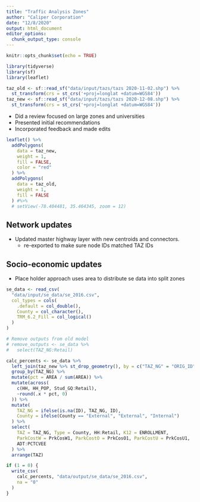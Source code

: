 ```yaml
---
title: "Traffic Analysis Zones"
author: "Caliper Corporation"
date: "12/8/2020"
output: html_document
editor_options: 
  chunk_output_type: console
---
```


```r
knitr::opts_chunk$set(echo = TRUE)

library(tidyverse)
library(sf)
library(leaflet)
```

```r
taz_old <- sf::read_sf("data/input/tazs/tazs 2020-11-02.shp") %>%
  st_transform(crs = st_crs('+proj=longlat +datum=WGS84'))
taz_new <- sf::read_sf("data/input/tazs/tazs 2020-12-08.shp") %>%
  st_transform(crs = st_crs('+proj=longlat +datum=WGS84'))
```

- Did a review focused on large zones and universities
- Presented initial recommendations
- Incorporated feedback and made edits

```r
leaflet() %>%
  addPolygons(
    data = taz_new,
    weight = 1,
    fill = FALSE,
    color = "red"
  ) %>%
  addPolygons(
    data = taz_old,
    weight = 1,
    fill = FALSE
  ) #%>%
  # setView(-78.404481, 35.464345, zoom = 12)
```

## Network updates

- Updated master highway layer with new centroids and connectors.
  - re-exported to make sure node IDs matched TAZ IDs
  
## Socio-economic updates

- Place holder approach uses area to distribute se data into split zones

```r
se_data <- read_csv(
  "data/input/se_data/se_2016.csv",
  col_types = cols(
    .default = col_double(),
    County = col_character(),
    TRM_6.2_Fill = col_logical()
  )
)

# Remove outputs from old model
# remove_outputs <- se_data %>%
#   select(TAZ_NG:Retail)

calc_percents <- se_data %>%
  left_join(taz_new %>% st_drop_geometry(), by = c("TAZ_NG" = "ORIG_ID")) %>%
  group_by(TAZ_NG) %>%
  mutate(pct = AREA / sum(AREA)) %>%
  mutate(across(
    c(HH, HH_POP, Stud_GQ:Retail),
    ~round(.x * pct, 0)
  )) %>%
  mutate(
    TAZ_NG = ifelse(is.na(ID), TAZ_NG, ID),
    County = ifelse(County == "External", "External", "Internal")
  ) %>%
  select(
    TAZ = TAZ_NG, Type = County, HH:Retail, K12 = ENROLLMENT,
    ParkCostW = PrkCosW1, ParkCostO = PrkCosO1, ParkCostU = PrkCosU1, 
    ADT:PCTCVEE
  ) %>%
  arrange(TAZ)
```

```r
if (1 = 0) {
  write_csv(
    calc_percents, "data/output/se_data/se_2016.csv",
    na = "0"
  )
}
```

